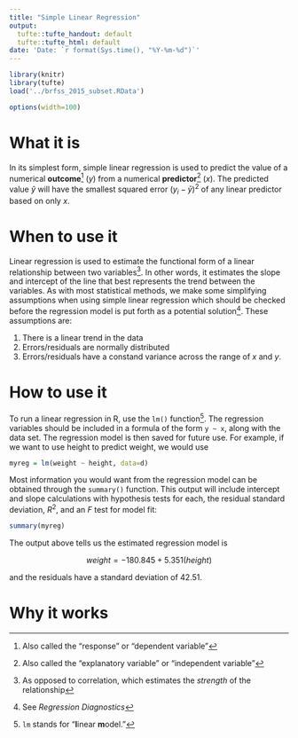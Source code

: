 ```yaml
---
title: "Simple Linear Regression"
output:
  tufte::tufte_handout: default
  tufte::tufte_html: default
date: 'Date: `r format(Sys.time(), "%Y-%m-%d")`'
---
```


```r
library(knitr)
library(tufte)
load('../brfss_2015_subset.RData')
```


```r
options(width=100)
```


# What it is

In its simplest form, simple linear regression is used to predict the value of a numerical **outcome**^[Also called the "response" or "dependent variable"] ($y$) from a numerical **predictor**^[Also called the "explanatory variable" or "independent variable"] ($x$). The predicted value $\hat{y}$ will have the smallest squared error $(y_i - \bar{y})^2$ of any linear predictor based on only $x$.


# When to use it

Linear regression is used to estimate the functional form of a linear relationship between two variables^[As opposed to correlation, which estimates the *strength* of the relationship]. In other words, it estimates the slope and intercept of the line that best represents the trend between the variables. As with most statistical methods, we make some simplifying assumptions when using simple linear regression which should be checked before the regression model is put forth as a potential solution^[See *Regression Diagnostics*]. These assumptions are:

1. There is a linear trend in the data
2. Errors/residuals are normally distributed
3. Errors/residuals have a constand variance across the range of $x$ and $y$.


# How to use it

To run a linear regression in R, use the `lm()` function^[`lm` stands for "**l**inear **m**odel."]. The regression variables should be included in a formula of the form `y ~ x`, along with the data set. The regression model is then saved for future use. For example, if we want to use height to predict weight, we would use

```r
myreg = lm(weight ~ height, data=d)
```

Most information you would want from the regression model can be obtained through the `summary()` function. This output will include intercept and slope calculations with hypothesis tests for each, the residual standard deviation, $R^2$, and an $F$ test for model fit:

```r
summary(myreg)
```

The output above tells us the estimated regression model is

$$
weight = -180.845 + 5.351(height)
$$

and the residuals have a standard deviation of 42.51.


# Why it works

